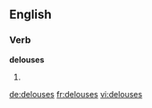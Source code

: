 
==English==

===Verb===
'''delouses'''

# {{en-third-person singular of|delouse}}

[[de:delouses]]
[[fr:delouses]]
[[vi:delouses]]